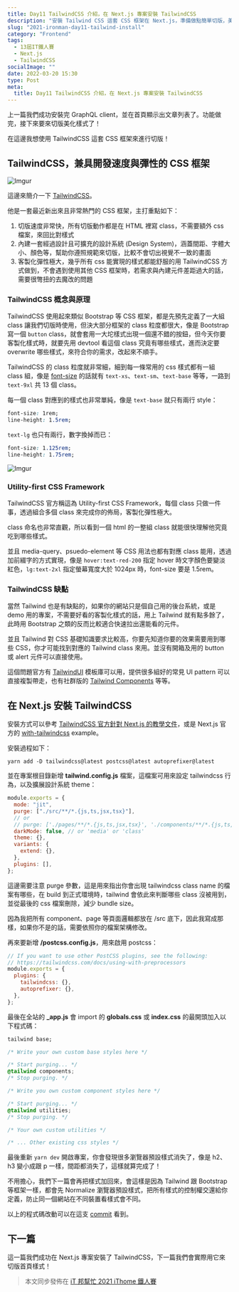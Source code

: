 ```yaml
---
title: Day11 TailwindCSS 介紹，在 Next.js 專案安裝 TailwindCSS
description: "安裝 Tailwind CSS 這套 CSS 框架在 Next.js，準備做點簡單切版，美化文章列表的樣式"
slug: "2021-ironman-day11-tailwind-install"
category: "Frontend"
tags:
  - 13屆IT鐵人賽
  - Next.js
  - TailwindCSS
socialImage: ""
date: 2022-03-20 15:30
type: Post
meta:
  title: Day11 TailwindCSS 介紹，在 Next.js 專案安裝 TailwindCSS
---
```


上一篇我們成功安裝完 GraphQL client，並在首頁顯示出文章列表了。功能做完，接下來要來切版美化樣式了！

在這邊我想使用 TailwindCSS 這套 CSS 框架來進行切版！

## TailwindCSS，兼具開發速度與彈性的 CSS 框架

![Imgur](https://i.imgur.com/UzjiAyS.png)

這邊來簡介一下 [TailwindCSS](https://tailwindcss.com/)。

他是一套最近新出來且非常熱門的 CSS 框架，主打重點如下：

1. 切版速度非常快，所有切版動作都是在 HTML 裡寫 class，不需要額外 css 檔案，來回比對樣式
2. 內建一套經過設計且可擴充的設計系統 (Design System)，涵蓋間距、字體大小、顏色等，幫助你遵照規範來切版，比較不會切出視覺不一致的畫面
3. 客製化彈性極大，幾乎所有 css 能實現的樣式都能舒服的用 TailwindCSS 方式做到，不會遇到使用其他 CSS 框架時，若需求與內建元件差距過大的話，需要很彆扭的去魔改的問題

### TailwindCSS 概念與原理

TailwindCSS 使用起來類似 Bootstrap 等 CSS 框架，都是先預先定義了一大組 class 讓我們切版時使用，但決大部分框架的 class 粒度都很大，像是 Bootstrap 寫一個 `button` class，就會套用一大坨樣式出現一個還不錯的按鈕，但今天你要客製化樣式時，就要先用 devtool 看這個 class 究竟有哪些樣式，進而決定要 overwrite 哪些樣式，來符合你的需求，改起來不順手。

TailwindCSS 的 class 粒度就非常細，細到每一條常用的 css 樣式都有一組 class 組，像是 [font-size](https://tailwindcss.com/docs/font-size) 的話就有 `text-xs`、`text-sm`、`text-base` 等等，一路到 `text-9xl` 共 13 個 class。

每一個 class 對應到的樣式也非常單純，像是 `text-base` 就只有兩行 style：

```css
font-size: 1rem;
line-height: 1.5rem;
```

`text-lg` 也只有兩行，數字換掉而已：

```css
font-size: 1.125rem;
line-height: 1.75rem;
```

![Imgur](https://i.imgur.com/9Bls3GG.png)

### Utility-first CSS Framework

TailwindCSS 官方稱這為 Utility-first CSS Framework，每個 class 只做一件事，透過組合多個 class 來完成你的佈局，客製化彈性極大。

class 命名也非常直觀，所以看到一個 html 的一整組 class 就能很快理解他究竟吃到哪些樣式。

並且 media-query、psuedo-element 等 CSS 用法也都有對應 class 能用，透過加前綴字的方式實現，像是 `hover:text-red-200` 指定 hover 時文字顏色要變淡紅色，`lg:text-2xl` 指定螢幕寬度大於 1024px 時，font-size 要是 1.5rem。

### TailwindCSS 缺點

當然 Tailwind 也是有缺點的，如果你的網站只是個自己用的後台系統，或是 demo 用的專案，不需要好看的客製化樣式的話，用上 Tailwind 就有點多餘了，此時用 Bootstrap 之類的反而比較適合快速拉出還能看的元件。

並且 Tailwind 對 CSS 基礎知識要求比較高，你要先知道你要的效果需要用到哪些 CSS，你才可能找到對應的 Tailwind class 來用。並沒有開箱及用的 button 或 alert 元件可以直接使用。

這個問題官方有 [TailwindUI](https://tailwindui.com/) 模板庫可以用，提供很多組好的常見 UI pattern 可以直接複製帶走，也有社群版的 [Tailwind Components](https://tailwindcomponents.com/) 等等。

## 在 Next.js 安裝 TailwindCSS

安裝方式可以參考 [TailwindCSS 官方針對 Next.js 的教學文件](https://tailwindcss.com/docs/guides/nextjs)，或是 Next.js 官方的 [with-tailwindcss](https://github.com/vercel/next.js/blob/canary/examples/with-tailwindcss/README.md) example。

安裝過程如下：

```
yarn add -D tailwindcss@latest postcss@latest autoprefixer@latest
```

並在專案根目錄新增 **tailwind.config.js** 檔案，這檔案可用來設定 tailwindcss 行為，以及擴展設計系統 theme：

```javascript
module.exports = {
  mode: "jit",
  purge: ["./src/**/*.{js,ts,jsx,tsx}"],
  // or
  // purge: ['./pages/**/*.{js,ts,jsx,tsx}', './components/**/*.{js,ts,jsx,tsx}'],
  darkMode: false, // or 'media' or 'class'
  theme: {},
  variants: {
    extend: {},
  },
  plugins: [],
};
```

這邊需要注意 purge 參數，這是用來指出你會出現 tailwindcss class name 的檔案有哪些，在 build 到正式環境時，tailwind 會依此來判斷哪些 class 沒被用到，並從最後的 css 檔案刪除，減少 bundle size。

因為我把所有 component、page 等頁面邏輯都放在 /src 底下，因此我寫成那樣，如果你不是的話，需要依照你的檔案架構修改。

再來要新增 **/postcss.config.js**，用來啟用 postcss：

```javascript
// If you want to use other PostCSS plugins, see the following:
// https://tailwindcss.com/docs/using-with-preprocessors
module.exports = {
  plugins: {
    tailwindcss: {},
    autoprefixer: {},
  },
};
```

最後在全站的 **\_app.js** 會 import 的 **globals.css** 或 **index.css** 的最開頭加入以下程式碼：

```css
tailwind base;

/* Write your own custom base styles here */

/* Start purging... */
@tailwind components;
/* Stop purging. */

/* Write you own custom component styles here */

/* Start purging... */
@tailwind utilities;
/* Stop purging. */

/* Your own custom utilities */

/* ... Other existing css styles */
```

最後重新 `yarn dev` 開啟專案，你會發現很多瀏覽器預設樣式消失了，像是 h2、h3 變小成跟 p 一樣，間距都消失了，這樣就算完成了！

不用擔心，我們下一篇會再把樣式加回來，會這樣是因為 Tailwind 跟 Bootstrap 等框架一樣，都會先 Normalize 瀏覽器預設樣式，把所有樣式的控制權交還給你定義，防止同一個網站在不同裝置看樣式會不同。

以上的程式碼改動可以在這支 [commit](https://github.com/eason-dev/oh-so-pro-blog/commit/2dcd5d68656c00950fa24351e80535df99695629) 看到。

## 下一篇

這一篇我們成功在 Next.js 專案安裝了 TailwindCSS，下一篇我們會實際用它來切版首頁樣式！

> 本文同步發佈在 [iT 邦幫忙 2021 iThome 鐵人賽](https://ithelp.ithome.com.tw/articles/10272053)
